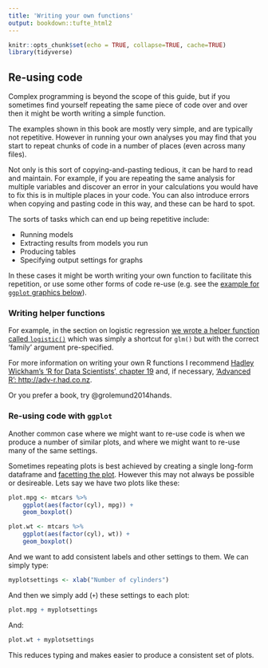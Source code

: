 ```yaml
---
title: 'Writing your own functions'
output: bookdown::tufte_html2
---
```


```r
knitr::opts_chunk$set(echo = TRUE, collapse=TRUE, cache=TRUE)
library(tidyverse)
```

## Re-using code {- #code-reuse}


Complex programming is beyond the scope of this guide, but if you sometimes find yourself repeating the same piece of code over and over then it might be worth writing a simple function.


The examples shown in this book are mostly very simple, and are typically not repetitive. However in running your own analyses you may find that you start to repeat chunks of code in a number of places (even across many files). 

Not only is this sort of copying-and-pasting tedious, it can be hard to read and maintain. For example, if you are repeating the same analysis for multiple variables and discover an error in your calculations you would have to fix this is in multiple places in your code. You can also introduce errors when copying and pasting code in this way, and these can be hard to spot.

The sorts of tasks which can end up being repetitive include:

- Running models
- Extracting results from models you run
- Producing tables
- Specifying output settings for graphs

In these cases it might be worth writing your own function to facilitate this repetition, or use some other forms of code re-use (e.g. see the [example for `ggplot` graphics below](#ggplot-reuse)).



### Writing helper functions {- #helper-functions}

For example, in the section on logistic regression [we wrote a helper function called `logistic()`](#helper-function-logistic) which was simply a shortcut for `glm()` but with the correct 'family' argument pre-specified.

For more information on writing your own R functions I recommend [Hadley Wickham's 'R for Data Scientists', chapter 19](http://r4ds.had.co.nz/functions.html) and, if necessary, ['Advanced R': http://adv-r.had.co.nz](http://adv-r.had.co.nz). 

Or you prefer a book, try @grolemund2014hands.



### Re-using code with `ggplot` {- #ggplot-reuse}

Another common case where we might want to re-use code is when we produce a number of similar plots, and where we might want to re-use many of the same settings.

Sometimes repeating plots is best achieved by creating a single long-form dataframe and [facetting the plot](#facetting-plots). However this may not always be possible or desireable. Lets say we have two plots like these:

```r
plot.mpg <- mtcars %>%
	ggplot(aes(factor(cyl), mpg)) + 
	geom_boxplot()

plot.wt <- mtcars %>%
	ggplot(aes(factor(cyl), wt)) + 
	geom_boxplot()
```


And we want to add consistent labels and other settings to them. We can simply type:

```r
myplotsettings <- xlab("Number of cylinders")
```

And then we simply add (`+`) these settings to each plot:

```r
plot.mpg + myplotsettings
```

And:

```r
plot.wt + myplotsettings
```


This reduces typing and makes easier to produce a consistent set of plots.








